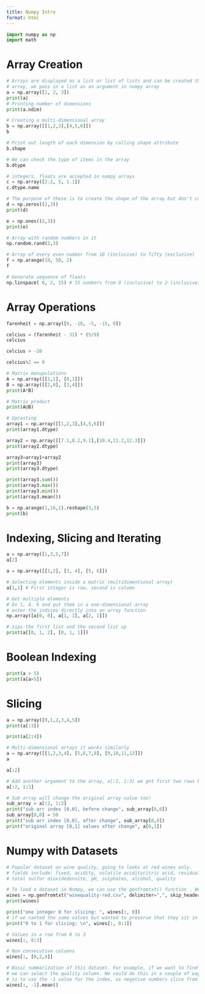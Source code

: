 ```yaml
---
title: Numpy Intro
format: html
---
```


```python
import numpy as np
import math
```

# Array Creation

```python
# Arrays are displayed as a list or list of lists and can be created through list as well. When creating an
# array, we pass in a list as an argument in numpy array
a = np.array([1, 2, 3])
print(a)
# Printing number of dimensions
print(a.ndim)
```

```python
# Creating a multi-dimensional array
b = np.array([[1,2,3],[4,5,6]])
b
```

```python
# Print out length of each dimension by calling shape attribute
b.shape
```


```python
# We can check the type of items in the array
b.dtype
```

```python
# integers, floats are accepted in numpy arrays
c = np.array([2.2, 5, 1.1])
c.dtype.name
```

```python
# The purpose of these is to create the shape of the array but don't care what is in them yet
d = np.zeros((2,3))
print(d)

e = np.ones((2,3))
print(e)
```

```python
# Array with random numbers in it
np.random.rand(2,3)
```

```python
# Array of every even number from 10 (inclusive) to fifty (exclusive)
f = np.arange(10, 50, 2)
f
```

```python
# Generate sequence of floats
np.linspace( 0, 2, 15) # 15 numbers from 0 (inclusive) to 2 (inclusive)
```

# Array Operations
```python
farenheit = np.array([0, -10, -5, -15, 0])

celcius = (farenheit - 31) * (5/9)
celcius
```


```python
celcius > -20
```

```python
celcius%2 == 0
```

```python
# Matrix manupulations
A = np.array([[1,1], [0,1]])
B = np.array([[2,0], [3,4]])
print(A*B)

# Matrix product
print(A@B)
```

```python
# Upcasting
array1 = np.array([[1,2,3],[4,5,6]])
print(array1.dtype)

array2 = np.array([[7.1,8.2,9.1],[10.4,11.2,12.3]])
print(array2.dtype)
```

```python
array3=array1+array2
print(array3)
print(array3.dtype)
```


```python
print(array3.sum())
print(array3.max())
print(array3.min())
print(array3.mean())
```

```python
b = np.arange(1,16,1).reshape(3,5)
print(b)
```

# Indexing, Slicing and Iterating

```python
a = np.array([1,3,5,7])
a[2]
```


```python
a = np.array([[1,2], [3, 4], [5, 6]])
```

```python
# Selecting elements inside a matrix (multidimentional array)
a[1,1] # First integer is row, second is column
```

```python
# Get multiple elements
# Ex 1, 4, 6 and put them in a one-dimensional array
# enter the indices directly into an array function
np.array([a[0, 0], a[1, 1], a[2, 1]])
```

```python
# zips the first list and the second list up
print(a[[0, 1, 2], [0, 1, 1]])
```
# Boolean Indexing

```python
print(a > 5)
print(a[a>5])
```
# Slicing

```python
a = np.array([0,1,2,3,4,5])
print(a[:3])
```

```python
print(a[2:4])
```

```python
# Multi-dimensional arrays it works similarly
a = np.array([[1,2,3,4], [5,6,7,8], [9,10,11,12]])
a
```
```python
a[:2]
```
```python
# Add another argument to the array, a[:2, 1:3] we get first two rows but then the second and third column values only
a[:2, 1:3]
```

```python
# Sub array will change the original array value too!
sub_array = a[:2, 1:3]
print("sub arr index [0,0], before change", sub_array[0,0])
sub_array[0,0] = 50
print("sub arr index [0,0], after change", sub_array[0,0])
print("original array [0,1] values after change", a[0,1])
```
# Numpy with Datasets

```python
# Popular dataset on wine quality, going to looks at red wines only.
# fields include: fixed, acidity, volatile aciditycitric acid, residual sugar, chlorides, free sulfur dioxide
# total sulfur dioxidedensite, pH, sulphates, alcohol, quality
```
```python
# To load a dataset in Numpy, we can use the genfromtxt() function . We can specify data file name, delimiter, number
wines = np.genfromtxt("winequality-red.csv", delimiter=",", skip_header=1)
print(wines)
```
```python
print("one integer 0 for slicing: ", wines[:, 0])
# if we canted the same values but wanted to preserve that they sit in their own rows
print("0 to 1 for slicing: \n", wines[:, 0:1])
```
```python
# Values in a row from 0 to 3
wines[:, 0:3]
```
```python
# Non consecutive columns
wines[:, [0,2,4]]
```
```python
# Basic summarization of this dataset. For example, if we want to find out the average quality
# we can select the quality column. We could do this in a couple of ways, but the most appropriate
# is to use the -1 value for the index, as negative numbers slice from the back of the list.
wines[:, -1].mean()
```


